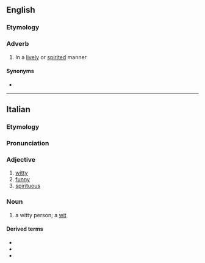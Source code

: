 ==English==

===Etymology===
{{bor|en|it|spiritoso}}

===Adverb===
{{en-adv|-}}

# {{lb|en|music}} In a [[lively]] or [[spirited]] manner

====Synonyms====
* {{l|en|spirituoso}}

----

==Italian==

===Etymology===
{{suffix|it|spirito|oso}}

===Pronunciation===
{{it-pr|spiritóso,#spiritó[s]o}}

===Adjective===
{{it-adj}}

# [[witty]]
# [[funny]]
# [[spirituous]]

===Noun===
{{it-noun|m|f=spiritosa}}

# a witty person; a [[wit]]

====Derived terms====
* {{l|it|spiritosaggine}}
* {{l|it|spiritosamente}}
* {{l|it|spiritosità}}
